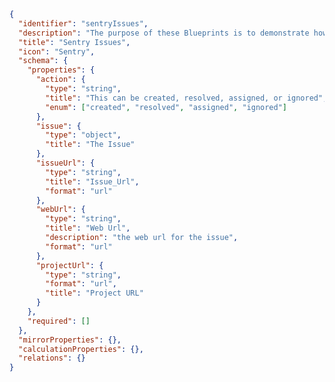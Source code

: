 ```json showLineNumbers
{
  "identifier": "sentryIssues",
  "description": "The purpose of these Blueprints is to demonstrate how to map Sentry Webhooks Issues to the Port Platform.",
  "title": "Sentry Issues",
  "icon": "Sentry",
  "schema": {
    "properties": {
      "action": {
        "type": "string",
        "title": "This can be created, resolved, assigned, or ignored",
        "enum": ["created", "resolved", "assigned", "ignored"]
      },
      "issue": {
        "type": "object",
        "title": "The Issue"
      },
      "issueUrl": {
        "type": "string",
        "title": "Issue_Url",
        "format": "url"
      },
      "webUrl": {
        "type": "string",
        "title": "Web Url",
        "description": "the web url for the issue",
        "format": "url"
      },
      "projectUrl": {
        "type": "string",
        "format": "url",
        "title": "Project URL"
      }
    },
    "required": []
  },
  "mirrorProperties": {},
  "calculationProperties": {},
  "relations": {}
}
```
